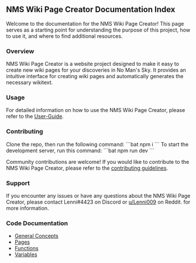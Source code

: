 ==NMS Wiki Page Creator Documentation Index==
Welcome to the documentation for the NMS Wiki Page Creator! This page serves as a starting point for understanding the purpose of this project, how to use it, and where to find additional resources.

===Overview===
NMS Wiki Page Creator is a website project designed to make it easy to create new wiki pages for your discoveries in No Man's Sky. It provides an intuitive interface for creating wiki pages and automatically generates the necessary wikitext.

===Usage===
For detailed information on how to use the NMS Wiki Page Creator, please refer to the [[User-Guide]].

===Contributing===
Clone the repo, then run the following command:
```bat
npm i
```
To start the development server, run this command:
```bat
npm run dev
```

Community contributions are welcome! If you would like to contribute to the NMS Wiki Page Creator, please refer to the [https://github.com/example/EisvanaWikiPageCreator/blob/main/CONTRIBUTING.md contributing guidelines].

===Support===
If you encounter any issues or have any questions about the NMS Wiki Page Creator, please contact Lenni#4423 on Discord or [https://www.reddit.com/user/Lenni009 u/Lenni009] on Reddit. for more information.

===Code Documentation===
* [[General Concepts]]
* [[Pages]]
* [[Functions]]
* [[Variables]]